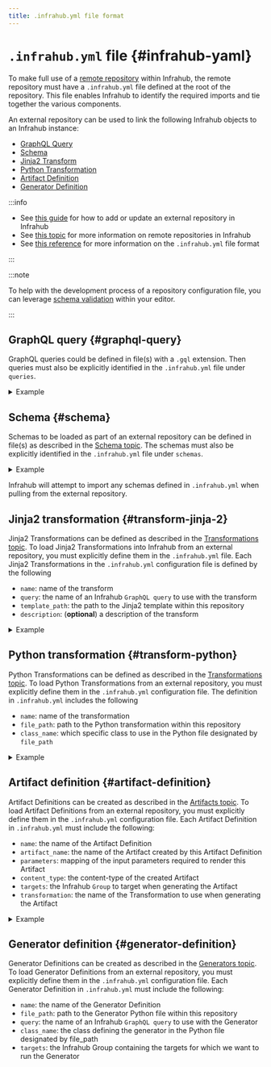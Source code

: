 ```yaml
---
title: .infrahub.yml file format
---
```


# `.infrahub.yml` file {#infrahub-yaml}

To make full use of a [remote repository](../topics/repository) within Infrahub, the remote repository must have a `.infrahub.yml` file defined at the root of the repository. This file enables Infrahub to identify the required imports and tie together the various components.

An external repository can be used to link the following Infrahub objects to an Infrahub instance:

- [GraphQL Query](../topics/graphql)
- [Schema](../topics/schema)
- [Jinja2 Transform](../topics/transformation#rendered-file-jinja2-plugin)
- [Python Transformation](../topics/transformation#transformpython-python-plugin)
- [Artifact Definition](../topics/artifact)
- [Generator Definition](../topics/generator)

:::info

- See [this guide](../guides/repository) for how to add or update an external repository in Infrahub
- See [this topic](../topics/repository) for more information on remote repositories in Infrahub
- See [this reference](../reference/dotinfrahub) for more information on the `.infrahub.yml` file format

:::

:::note

To help with the development process of a repository configuration file, you can leverage [schema validation](../reference/schema-validation) within your editor.

:::

## GraphQL query {#graphql-query}

GraphQL queries could be defined in file(s) with a `.gql` extension. Then queries must also be explicitly identified in the `.infrahub.yml` file under `queries`.

<details>
  <summary>Example</summary>

  ```yaml
  queries:
    - name: topology_info                      # Here goes the query's name
      file_path: "topology/topology_info.gql"  # Here is the path to query's file
  ```

</details>

## Schema {#schema}

Schemas to be loaded as part of an external repository can be defined in file(s) as described in the [Schema topic](../topics/schema). The schemas must also be explicitly identified in the `.infrahub.yml` file under `schemas`.

<details>
  <summary>Example</summary>

  ```yaml
  schemas:
    - schemas/demo_edge_fabric.yml
  ```

</details>

Infrahub will attempt to import any schemas defined in `.infrahub.yml` when pulling from the external repository.

## Jinja2 transformation {#transform-jinja-2}

Jinja2 Transformations can be defined as described in the [Transformations topic](../topics/transformation#rendered-file-jinja2-plugin). To load Jinja2 Transformations into Infrahub from an external repository, you must explicitly define them in the `.infrahub.yml` file. Each Jinja2 Transformations in the `.infrahub.yml` configuration file is defined by the following

- `name`: name of the transform
- `query`: the name of an Infrahub `GraphQL query` to use with the transform
- `template_path`: the path to the Jinja2 template within this repository
- `description`: (**optional**) a description of the transform

<details>
  <summary>Example</summary>

  ```yaml
  jinja2_transforms:
    - name: device_startup
      description: "Template to generate startup configuration for network devices"
      query: "device_startup_info"
      template_path: "templates/device_startup_config.tpl.j2"
  ```

</details>

## Python transformation {#transform-python}

Python Transformations can be defined as described in the [Transformations topic](../topics/transformation#transformpython-python-plugin). To load Python Transformations from an external repository, you must explicitly define them in the `.infrahub.yml` configuration file. The definition in `.infrahub.yml` includes the following

- `name`: name of the transformation
- `file_path`: path to the Python transformation within this repository
- `class_name`: which specific class to use in the Python file designated by `file_path`

<details>
  <summary>Example</summary>

  ```yaml
  python_transforms:
    - name: OCInterfaces
    class_name: OCInterfaces
    file_path: "transforms/openconfig.py"
  ```

</details>

## Artifact definition {#artifact-definition}

Artifact Definitions can be created as described in the [Artifacts topic](../topics/artifact). To load Artifact Definitions from an external repository, you must explicitly define them in the `.infrahub.yml` configuration file. Each Artifact Definition in `.infrahub.yml` must include the following:

- `name`: the name of the Artifact Definition
- `artifact_name`: the name of the Artifact created by this Artifact Definition
- `parameters`: mapping of the input parameters required to render this Artifact
- `content_type`: the content-type of the created Artifact
- `targets`: the Infrahub `Group` to target when generating the Artifact
- `transformation`: the name of the Transformation to use when generating the Artifact

<details>
  <summary>Example</summary>

  ```yaml
  artifact_definitions:
    - name: "Openconfig Interface for Arista devices"
    artifact_name: "openconfig-interfaces"
    parameters:
    device: "name__value"
    content_type: "application/json"
    targets: "arista_devices"
    transformation: "OCInterfaces
  ```

</details>

## Generator definition {#generator-definition}

Generator Definitions can be created as described in the [Generators topic](../topics/generator). To load Generator Definitions from an external repository, you must explicitly define them in the `.infrahub.yml` configuration file. Each Generator Definition in `.infrahub.yml` must include the following:

- `name`: the name of the Generator Definition
- `file_path`: path to the Generator Python file within this repository
- `query`: the name of an Infrahub `GraphQL query` to use with the Generator
- `class_name`: the class defining the generator in the Python file designated by file_path
- `targets`: the Infrahub Group containing the targets for which we want to run the Generator
